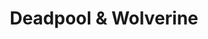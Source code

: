 ---
title: Deadpool & Wolverine
description: Deadpool is offered a place in the Marval Cinematic Universe by the Time Variance Authority, but instead recruits a variant of Wolverine to save his universe from extinction.
rating: 14A
genre:
  - Action
  - Fantasy
  - Comedy
length: 2h 7m
cast:
  - Ryan Renolds
  - Hugh Jackman
  - Emma Corrin
showtimes:
  - Sept 13th
  - Sept 14th
  - Sept 15th - 2pm Matinee
poster: ./images/deadpool.jpg
trailer: https://www.youtube.com/watch?v=73_1biulkYk
socialImage: ./images/deadpool.jpg
reelAlternative: false
---